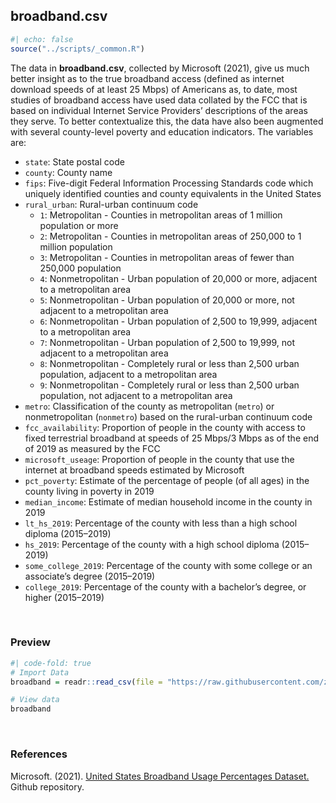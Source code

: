## broadband.csv {-}

```r
#| echo: false
source("../scripts/_common.R")
```

<!-- Russell Brandom and William Joel in an article for [The Verge](https://www.theverge.com/22418074/broadband-gap-america-map-county-microsoft-data) wrote,  -->

<!-- > "If broadband access was a problem before 2020, the pandemic turned it into a crisis. As everyday businesses moved online, city council meetings or court proceedings became near-inaccessible to anyone whose connection couldn’t support a Zoom call."  -->

<!-- But, who in America has access to broadband internet? As part of their ongoing work to improve software and service performance and security, Microsoft collected router speed data from individuals who accessed their cloud services. After aggregating and anonymizing these data, they made these data available publicly to help researchers and policymakers understand and improve problems related to broadband access.  -->

The data in **broadband.csv**, collected by Microsoft (2021), give us much better insight as to the true broadband access (defined as internet download speeds of at least 25 Mbps) of Americans as, to date, most studies of broadband access have used data collated by the FCC that is based on individual Internet Service Providers' descriptions of the areas they serve. To better contextualize this, the data have also been augmented with several county-level poverty and education indicators. The variables are:

- `state`: State postal code
- `county`: County name
- `fips`: Five-digit Federal Information Processing Standards code which uniquely identified counties and county equivalents in the United States
- `rural_urban`: Rural-urban continuum code
    + `1`: Metropolitan - Counties in metropolitan areas of 1 million population or more
    + `2`: Metropolitan - Counties in metropolitan areas of 250,000 to 1 million population
    + `3`: Metropolitan - Counties in metropolitan areas of fewer than 250,000 population
    + `4`: Nonmetropolitan - Urban population of 20,000 or more, adjacent to a metropolitan area
    + `5`: Nonmetropolitan - Urban population of 20,000 or more, not adjacent to a metropolitan area
    + `6`: Nonmetropolitan - Urban population of 2,500 to 19,999, adjacent to a metropolitan area
    + `7`: Nonmetropolitan - Urban population of 2,500 to 19,999, not adjacent to a metropolitan area
    + `8`: Nonmetropolitan - Completely rural or less than 2,500 urban population, adjacent to a metropolitan area
    + `9`: Nonmetropolitan - Completely rural or less than 2,500 urban population, not adjacent to a metropolitan area
- `metro`: Classification of the county as metropolitan (`metro`) or nonmetropolitan (`nonmetro`) based on the rural-urban continuum code
- `fcc_availability`: Proportion of people in the county with access to fixed terrestrial broadband at speeds of 25 Mbps/3 Mbps as of the end of 2019 as measured by the FCC
- `microsoft_useage`: Proportion of people in the county that use the internet at broadband speeds estimated by Microsoft
- `pct_poverty`: Estimate of the percentage of people (of all ages) in the county living in poverty in 2019
- `median_income`: Estimate of median household income in the county in 2019
- `lt_hs_2019`: Percentage of the county with less than a high school diploma (2015--2019)
- `hs_2019`: Percentage of the county with a high school diploma (2015--2019)
- `some_college_2019`: Percentage of the county with some college or an associate's degree (2015--2019)
- `college_2019`: Percentage of the county with a bachelor's degree, or higher (2015--2019)

<br />


### Preview

```r
#| code-fold: true
# Import Data
broadband = readr::read_csv(file = "https://raw.githubusercontent.com/zief0002/modeling/main/data/broadband.csv")

# View data
broadband
```

<br />


### References


<!-- Brandom, R., &amp; Joel, W. (2021, May 10). [This is a map of America's broadband problem: A county-by-county look at the broadband gap.](https://www.theverge.com/22418074/broadband-gap-america-map-county-microsoft-data) *The Verge.* -->

<!-- Economic Research Service, U.S. Department of Agriculture. (2021). [County-Level Data Sets.](https://www.ers.usda.gov/data-products/county-level-data-sets/download-data/) -->

Microsoft. (2021). [United States Broadband Usage Percentages Dataset.](https://github.com/microsoft/USBroadbandUsagePercentages) Github repository.

<br />

